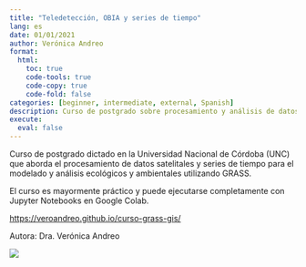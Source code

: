 ```yaml
---
title: "Teledetección, OBIA y series de tiempo"
lang: es
date: 01/01/2021
author: Verónica Andreo
format: 
  html:
    toc: true
    code-tools: true
    code-copy: true
    code-fold: false
categories: [beginner, intermediate, external, Spanish]
description: Curso de postgrado sobre procesamiento y análisis de datos satelitales y series temporales con GRASS.
execute: 
  eval: false
---
```


Curso de postgrado dictado en la Universidad Nacional de Córdoba (UNC) que aborda el procesamiento de datos satelitales y series de tiempo
para el modelado y análisis ecológicos y ambientales utilizando GRASS.

El curso es mayormente práctico y puede ejecutarse completamente con Jupyter Notebooks en Google Colab.

<https://veroandreo.github.io/curso-grass-gis/>

Autora: Dra. Verónica Andreo

![](images/vero_obia.png){.preview-image}
